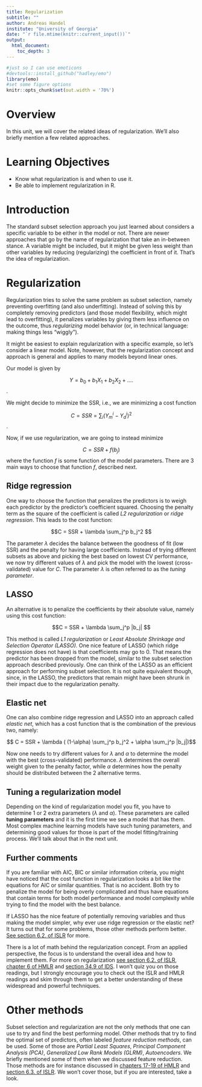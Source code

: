 ```yaml
---
title: Regularization 
subtitle: ""
author: Andreas Handel
institute: "University of Georgia"
date: "`r file.mtime(knitr::current_input())`"
output: 
  html_document:
    toc_depth: 3
---
```


```r
#just so I can use emoticons
#devtools::install_github("hadley/emo")
library(emo)
#set some figure options
knitr::opts_chunk$set(out.width = '70%')
```



# Overview
In this unit, we will cover the related ideas of regularization. We'll also briefly mention a few related approaches.


# Learning Objectives
* Know what regularization is and when to use it.
* Be able to implement regularization in R.



# Introduction

The standard subset selection approach you just learned about considers a specific variable to be either in the model or not. 
There are newer approaches that go by the name of regularization that take an in-between stance. A variable might be included, but it might be given less weight than other variables by reducing (regularizing) the coefficient in front of it. That's the idea of regularization.


# Regularization

Regularization tries to solve the same problem as subset selection, namely preventing overfitting (and also underfitting). Instead of solving this by completely removing predictors (and those model flexibility, which might lead to overfitting), it penalizes variables by giving them less influence on the outcome, thus _regularizing_ model behavior (or, in technical language: making things less "wiggly"). 

It might be easiest to explain regularization with a specific example, so let's consider a linear model. Note, however, that the regularization concept and approach is general and applies to many models beyond linear ones.

Our model is given by 

$$Y = b_0 + b_1 X_1 + b_2 X_2 + ....$$. 

We might decide to minimize the SSR, i.e., we are minimizing a cost function 

$$C = SSR=\sum_i (Y_m^i - Y_d^i)^2$$. 

Now, if we use regularization, we are going to instead minimize

$$C = SSR + f(b_j) $$
where the function _f_ is some function of the model parameters. There are 3 main ways to choose that function _f_, described next.


## Ridge regression

One way to choose the function that penalizes the predictors is to weigh each predictor by the predictor's coefficient squared. Choosing the penalty term as the square of the coefficient is called _L2 regularization_ or _ridge regression_. This leads to the cost function:

$$C = SSR + \lambda \sum_j^p b_j^2 $$

The parameter $\lambda$ decides the balance between the goodness of fit (low SSR) and the penalty for having large coefficients. Instead of trying different subsets as above and picking the best based on lowest CV performance, we now try different values of $\lambda$ and pick the model with the lowest (cross-validated) value for _C_. The parameter $\lambda$ is often referred to as the _tuning parameter_. 

## LASSO
An alternative is to penalize the coefficients by their absolute value, namely using this cost function:

$$C = SSR + \lambda \sum_j^p |b_j| $$

This method is called _L1 regularization_ or _Least Absolute Shrinkage and Selection Operator (LASSO)._ One nice feature of LASSO (which ridge regression does not have) is that coefficients may go to 0. That means the predictor has been dropped from the model, similar to the subset selection approach described previously. One can think of the LASSO as an efficient approach for performing subset selection. It is not quite equivalent though, since, in the LASSO, the predictors that remain might have been shrunk in their impact due to the regularization penalty.


## Elastic net

One can also combine ridge regression and LASSO into an approach called _elastic net_, which has a cost function that is the combination of the previous two, namely:

$$ C = SSR + \lambda ( (1-\alpha) \sum_j^p b_j^2 + \alpha \sum_j^p |b_j|)$$

Now one needs to try different values for $\lambda$ and $\alpha$ to determine the model with the best (cross-validated) performance. $\lambda$ determines the overall weight given to the penalty factor, while $\alpha$ determines how the penalty should be distributed between the 2 alternative terms.


## Tuning a regularization model

Depending on the kind of regularization model you fit, you have to determine 1 or 2 extra parameters ($\lambda$ and $\alpha$). These parameters are called **tuning parameters** and it is the first time we see a model that has them. Most complex machine learning models have such tuning parameters, and determining good values for those is part of the model fitting/training process. We'll talk about that in the next unit.



## Further comments

If you are familiar with AIC, BIC or similar information criteria, you might have noticed that the cost function in regularization looks a bit like the equations for AIC or similar quantities. That is no accident. Both try to penalize the model for being overly complicated and thus have equations that contain terms for both model performance and model complexity while trying to find the model with the best balance.

If LASSO has the nice feature of potentially removing variables and thus making the model simpler, why ever use ridge regression or the elastic net? It turns out that for some problems, those other methods perform better. [See section 6.2. of ISLR](https://statlearning.com/) for more.

There is a lot of math behind the regularization concept. From an applied perspective, the focus is to understand the overall idea and how to implement them. For more on regularization [see section 6.2. of ISLR](https://statlearning.com/), [chapter 6 of HMLR](https://bradleyboehmke.github.io/HOML/regularized-regression.html) and [section 34.9 of IDS](https://rafalab.github.io/dsbook/). I won't quiz you on those readings, but I strongly encourage you to check out the ISLR and HMLR readings and skim through them to get a better understanding of these widespread and powerful techniques. 



# Other methods

Subset selection and regularization are not the only methods that one can use to try and find the best performing model. Other methods that try to find the optimal set of predictors, often labeled _feature reduction methods_, can be used. Some of those are _Partial Least Squares_, _Principal Component Analysis (PCA)_, _Generalized Low Rank Models (GLRM)_, _Autoencoders_. We briefly mentioned some of them when we discussed feature reduction. Those methods are for instance discussed in [chapters 17-19 of HMLR](https://bradleyboehmke.github.io/HOML/) and [section 6.3. of ISLR](https://statlearning.com/). We won't cover those, but if you are interested, take a look.


